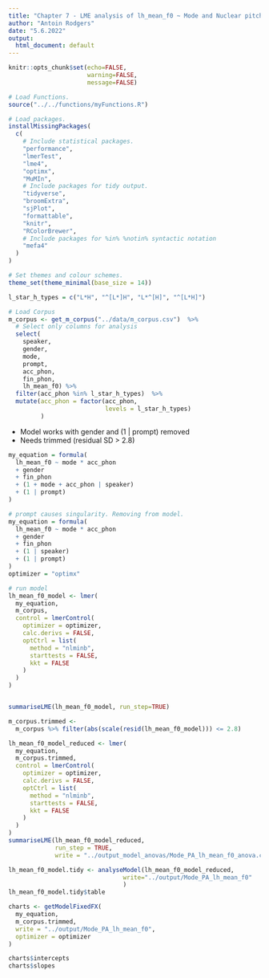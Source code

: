 ```yaml
---
title: "Chapter 7 - LME analysis of lh_mean_f0 ~ Mode and Nuclear pitch accents: "
author: "Antoin Rodgers"
date: "5.6.2022"
output:
  html_document: default
---
```


```r
knitr::opts_chunk$set(echo=FALSE,
                      warning=FALSE,
                      message=FALSE)

# Load Functions.
source("../../functions/myFunctions.R") 

# Load packages.
installMissingPackages(
  c(
    # Include statistical packages.
    "performance",
    "lmerTest",
    "lme4",
    "optimx",
    "MuMIn",
    # Include packages for tidy output.
    "tidyverse",
    "broomExtra",
    "sjPlot",
    "formattable",
    "knitr",
    "RColorBrewer",
    # Include packages for %in% %notin% syntactic notation
    "mefa4"
  )
)

# Set themes and colour schemes.
theme_set(theme_minimal(base_size = 14))

```


```r
l_star_h_types = c("L*H", "^[L*]H", "L*^[H]", "^[L*H]")

# Load Corpus
m_corpus <- get_m_corpus("../data/m_corpus.csv")  %>%
  # Select only columns for analysis
  select(
    speaker,
    gender,
    mode,
    prompt,
    acc_phon,
    fin_phon,
    lh_mean_f0) %>% 
  filter(acc_phon %in% l_star_h_types)  %>% 
  mutate(acc_phon = factor(acc_phon,
                           levels = l_star_h_types)
         )
```

-  Model works with gender and (1 | prompt) removed
-  Needs trimmed (residual SD > 2.8)
```r
my_equation = formula(
  lh_mean_f0 ~ mode * acc_phon
  + gender
  + fin_phon
  + (1 + mode + acc_phon | speaker)
  + (1 | prompt)
)

# prompt causes singularity. Removing from model.
my_equation = formula(
  lh_mean_f0 ~ mode * acc_phon
  + gender
  + fin_phon
  + (1 | speaker)
  + (1 | prompt)
)
optimizer = "optimx"
```

```r

# run model
lh_mean_f0_model <- lmer(
  my_equation,
  m_corpus,
  control = lmerControl(
    optimizer = optimizer,
    calc.derivs = FALSE,
    optCtrl = list(
      method = "nlminb",
      starttests = FALSE,
      kkt = FALSE
    )
  )
)


summariseLME(lh_mean_f0_model, run_step=TRUE)

```

```r

m_corpus.trimmed <-
  m_corpus %>% filter(abs(scale(resid(lh_mean_f0_model))) <= 2.8)

lh_mean_f0_model_reduced <- lmer(
  my_equation,
  m_corpus.trimmed,
  control = lmerControl(
    optimizer = optimizer,
    calc.derivs = FALSE,
    optCtrl = list(
      method = "nlminb",
      starttests = FALSE,
      kkt = FALSE
    )
  )
)
summariseLME(lh_mean_f0_model_reduced,
             run_step = TRUE,
             write = "../output_model_anovas/Mode_PA_lh_mean_f0_anova.csv")

```



```r

lh_mean_f0_model.tidy <- analyseModel(lh_mean_f0_model_reduced,
                                write="../output/Mode_PA_lh_mean_f0"
                                )
lh_mean_f0_model.tidy$table

```

```r

charts <- getModelFixedFX(
  my_equation,
  m_corpus.trimmed,
  write = "../output/Mode_PA_lh_mean_f0",
  optimizer = optimizer
)

charts$intercepts
charts$slopes

```
